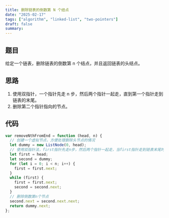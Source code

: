 ```yaml
---
title: 删除链表的倒数第 N 个结点
date: "2025-02-17"
tags: ["algorithm", "linked-list", "two-pointers"]
draft: false
summary:
---
```


## 题目

给定一个链表，删除链表的倒数第 n 个结点，并且返回链表的头结点。

## 思路

1. 使用双指针，一个指针先走 n 步，然后两个指针一起走，直到第一个指针走到链表的末尾。
2. 删除第二个指针指向的节点。

## 代码

```js
var removeNthFromEnd = function (head, n) {
  // 创建一个虚拟节点，方便处理删除头节点的情况
  let dummy = new ListNode(0, head);
  // 使用双指针法，first指针先走n步，然后两个指针一起走，当first指针走到链表末尾时，second指针正好走到倒数第n个节点
  let first = head;
  let second = dummy;
  for (let i = 0; i < n; i++) {
    first = first.next;
  }
  while (first) {
    first = first.next;
    second = second.next;
  }
  // 删除倒数第n个节点
  second.next = second.next.next;
  return dummy.next;
};
```
